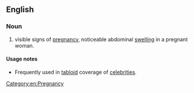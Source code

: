 ==English==

===Noun===
{{en-noun|head=[[baby]] [[bump]]}}

# {{context|informal|lang=en}} visible signs of [[pregnancy]], noticeable abdominal [[swelling]] in a pregnant woman.

====Usage notes====
* Frequently used in [[tabloid]] coverage of [[celebrity|celebrities]].

[[Category:en:Pregnancy]]